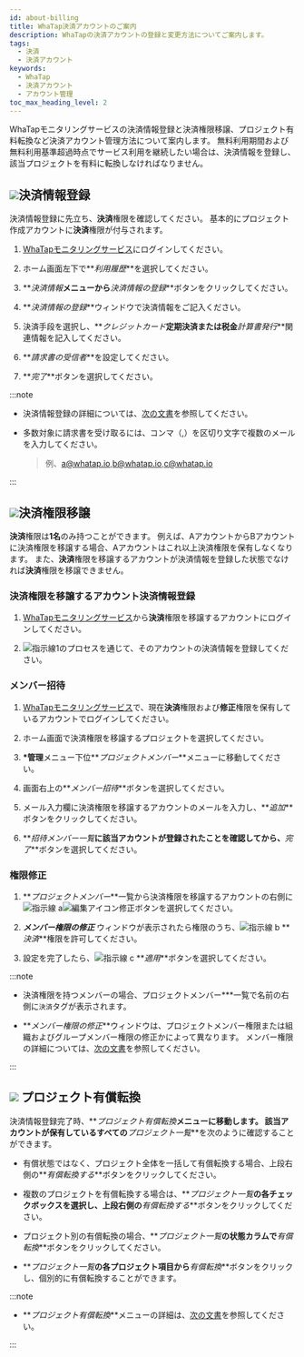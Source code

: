 ```yaml
---
id: about-billing
title: WhaTap決済アカウントのご案内
description: WhaTapの決済アカウントの登録と変更方法についてご案内します。
tags:
  - 決済
  - 決済アカウント
keywords:
  - WhaTap
  - 決済アカウント
  - アカウント管理
toc_max_heading_level: 2
---
```


WhaTapモニタリングサービスの決済情報登録と決済権限移譲、プロジェクト有料転換など決済アカウント管理方法について案内します。 無料利用期間および無料利用基準超過時点でサービス利用を継続したい場合は、決済情報を登録し、該当プロジェクトを有料に転換しなければなりません。 

## ![](/img/number-01.png)決済情報登録

決済情報登録に先立ち、**決済**権限を確認してください。 基本的にプロジェクト作成アカウントに**決済**権限が付与されます。

1.  [WhaTapモニタリングサービス](https://service.whatap.io)にログインしてください。 

2.  ホーム画面左下で**_利用履歴_**を選択してください。

    <ImgLang img='tax_invoice_1.png' desc='利用履歴' />

3.  **_決済情報_**メニューから**_決済情報の登録_**ボタンをクリックしてください。

4.  **_決済情報の登録_**ウィンドウで決済情報をご記入ください。

5.  決済手段を選択し、**_クレジットカード_**定期決済または税金**_計算書発行_**関連情報を記入してください。

6.  **_請求書の受信者_**を設定してください。

7.  **_完了_**ボタンを選択してください。

:::note 

-   決済情報登録の詳細については、[次の文書](/management/billing)を参照してください。

-   多数対象に請求書を受け取るには、コンマ（,）を区切り文字で複数のメールを入力してください。 

    > 例、a@whatap.io,b@whatap.io,c@whatap.io

    <ImgLang img='best-p/about-billing-member-recipient.png' desc='請求先設定' />

:::

## ![](/img/number-02.png)決済権限移譲

**決済**権限は**1名**のみ持つことができます。 例えば、AアカウントからBアカウントに決済権限を移譲する場合、Aアカウントはこれ以上決済権限を保有しなくなります。 また、**決済**権限を移譲するアカウントが決済情報を登録した状態でなければ**決済**権限を移譲できません。

### 決済権限を移譲するアカウント決済情報登録

1.  [WhaTapモニタリングサービス](https://service.whatap.io)から**決済**権限を移譲するアカウントにログインしてください。

2.  ![指示線1](/img/number-01.png)のプロセスを通じて、そのアカウントの決済情報を登録してください。

### メンバー招待

1.  [WhaTapモニタリングサービス](https://service.whatap.io)で、現在**決済**権限および**修正**権限を保有しているアカウントでログインしてください。

2.  ホーム画面で決済権限を移譲するプロジェクトを選択してください。 

3.  **\*管理**メニュー下位**_プロジェクトメンバー_**メニューに移動してください。

4.  画面右上の**_メンバー招待_**ボタンを選択してください。

5.  メール入力欄に決済権限を移譲するアカウントのメールを入力し、**_追加_**ボタンをクリックしてください。

6.  **_招待メンバー一覧_**に該当アカウントが登録されたことを確認してから、**_完了_**ボタンを選択してください。

### 権限修正

<ImgLang img='best-p/about-billing-member-role.png' desc='権限削除' />

1.  **_プロジェクトメンバー_**一覧から決済権限を移譲するアカウントの右側に![指示線 a](/img/char-a.svg)![編集アイコン](/img/ico-edit.svg)修正ボタンを選択してください。

2.  **_メンバー権限の修正_** ウィンドウが表示されたら権限のうち、![指示線 b](/img/char-b.svg) **_決済_**権限を許可してください。

3.  設定を完了したら、![指示線 c](/img/char-c.svg) **_適用_**ボタンを選択してください。

:::note

-   決済権限を持つメンバーの場合、プロジェクトメンバー\*\*\*一覧で名前の右側に<code class='pay'>決済</code>タグが表示されます。 

-   **_メンバー権限の修正_**ウィンドウは、プロジェクトメンバー権限または組織およびグループメンバー権限の修正かによって異なります。 メンバー権限の詳細については、[次の文書](/project/project-structure#project-auth)を参照してください。

:::

## ![](/img/number-03.png) プロジェクト有償転換

決済情報登録完了時、**_プロジェクト有償転換_**メニューに移動します。 該当アカウントが保有しているすべての**_プロジェクト一覧_**を次のように確認することができます。 

<ImgLang img='best-p/about-billing-subscription.png' desc='プロジェクト有償転換' />

-   有償状態ではなく、プロジェクト全体を一括して有償転換する場合、上段右側の**_有償転換する_**ボタンをクリックしてください。

-   複数のプロジェクトを有償転換する場合は、**_プロジェクト一覧_**の各チェックボックスを選択し、上段右側の**_有償転換する_**ボタンをクリックしてください。

-   プロジェクト別の有償転換の場合、**_プロジェクト一覧_**の状態カラムで**_有償転換_**ボタンをクリックしてください。

-   **_プロジェクト一覧_**の各プロジェクト項目から**_有償転換_**ボタンをクリックし、個別的に有償転換することができます。

:::note

-   **_プロジェクト有償転換_**メニューの詳細は、[次の文書](management/billing#project-subscription)を参照してください。

:::
